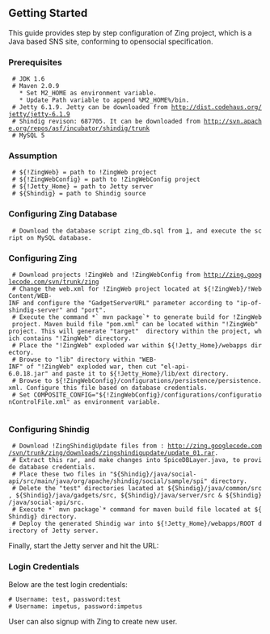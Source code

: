 ==Getting Started==

This guide provides step by step configuration of Zing project, which is a Java based SNS site, conforming to opensocial specification.

===Prerequisites===
  # JDK 1.6 
  # Maven 2.0.9
    * Set M2_HOME as environment variable.
    * Update Path variable to append %M2_HOME%/bin.
  # Jetty 6.1.9. Jetty can be downloaded from http://dist.codehaus.org/jetty/jetty-6.1.9
  # Shindig revison: 687705. It can be downloaded from http://svn.apache.org/repos/asf/incubator/shindig/trunk
  # MySQL 5

===Assumption===
  # ${!ZingWeb} = path to !ZingWeb project
  # ${!ZingWebConfig} = path to !ZingWebConfig project
  # ${!Jetty_Home} = path to Jetty server
  # ${Shindig} = path to Shindig source

===Configuring Zing Database===
  # Download the database script zing_db.sql from [http://zing.googlecode.com/svn/trunk/zing/downloads/database/script/zing_db.sql], and execute the script on MySQL database.

===Configuring Zing===
  # Download projects !ZingWeb and !ZingWebConfig from http://zing.googlecode.com/svn/trunk/zing
  # Change the web.xml for !ZingWeb project located at ${!ZingWeb}/!WebContent/WEB-INF and configure the "GadgetServerURL" parameter according to "ip-of-shindig-server" and "port".
  # Execute the command *` mvn package`* to generate build for !ZingWeb project. Maven build file "pom.xml" can be located within "!ZingWeb" project. This will generate "target"  directory within the project, which contains "!ZingWeb" directory.
  # Place the "!ZingWeb" exploded war within ${!Jetty_Home}/webapps directory.
  # Browse to "lib" directory within "WEB-INF" of "!ZingWeb" exploded war, then cut "el-api-6.0.18.jar" and paste it to ${!Jetty_Home}/lib/ext directory. 
  # Browse to ${!ZingWebConfig}/configurations/persistence/persistence.xml. Configure this file based on database credentials.
  # Set COMPOSITE_CONFIG="${!ZingWebConfig}/configurations/configurationControlFile.xml" as environment variable.
   
===Configuring Shindig===
  # Download !ZingShindigUpdate files from : http://zing.googlecode.com/svn/trunk/zing/downloads/zingshindigupdate/update_01.rar.
  # Extract this rar, and make changes into SpiceDBLayer.java, to provide database credentials.
  # Place these two files in "${Shindig}/java/social-api/src/main/java/org/apache/shindig/social/sample/spi" directory.  
  # Delete the "test" directories lacated at ${Shindig}/java/common/src, ${Shindig}/java/gadgets/src, ${Shindig}/java/server/src & ${Shindig}/java/social-api/src. 
  # Execute *` mvn package`* command for maven build file located at ${Shindig} directory.
  # Deploy the generated Shindig war into ${!Jetty_Home}/webapps/ROOT directory of Jetty server. 

Finally, start the Jetty server and hit the URL: {{{http://<ip-of-your-machine>:<jetty-port>/ZingWeb/faces/pages/login.jspx}}}

===Login Credentials===

Below are the test login credentials:

 # Username: test, password:test
 # Username: impetus, password:impetus

User can also signup with Zing to create new user.